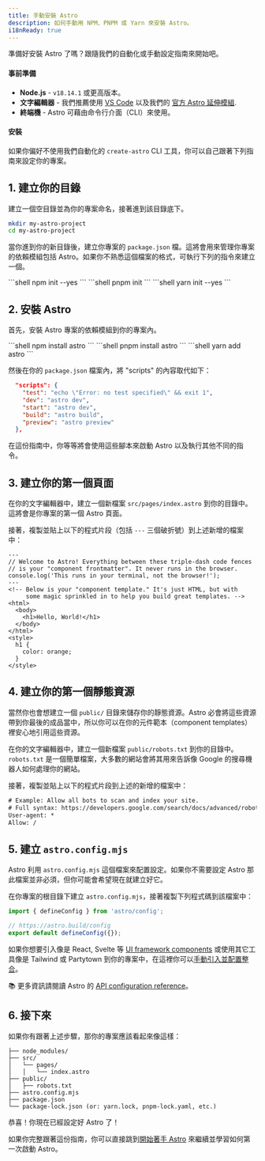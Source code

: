 ```yaml
---
title: 手動安裝 Astro
description: 如何手動用 NPM、PNPM 或 Yarn 來安裝 Astro。
i18nReady: true
---
```



準備好安裝 Astro 了嗎？跟隨我們的自動化或手動設定指南來開始吧。

#### 事前準備

- **Node.js** - `v18.14.1` 或更高版本。
- **文字編輯器** - 我們推薦使用 [VS Code](https://code.visualstudio.com/) 以及我們的 [官方 Astro 延伸模組](https://marketplace.visualstudio.com/items?itemName=astro-build.astro-vscode).
- **終端機** - Astro 可藉由命令行介面（CLI）來使用。

<InstallGuideTabGroup />

#### 安裝

如果你偏好不使用我們自動化的 `create-astro` CLI 工具，你可以自己跟著下列指南來設定你的專案。

## 1. 建立你的目錄

建立一個空目錄並為你的專案命名，接著進到該目錄底下。

```bash
mkdir my-astro-project
cd my-astro-project
```
當你進到你的新目錄後，建立你專案的 `package.json` 檔。這將會用來管理你專案的依賴模組包括 Astro。如果你不熟悉這個檔案的格式，可執行下列的指令來建立一個。

<PackageManagerTabs>
  <Fragment slot="npm">
  ```shell
  npm init --yes
  ```
  </Fragment>
  <Fragment slot="pnpm">
  ```shell
  pnpm init 
  ```
  </Fragment>
  <Fragment slot="yarn">
  ```shell
  yarn init --yes
  ```
  </Fragment>
</PackageManagerTabs>

## 2. 安裝 Astro

首先，安裝 Astro 專案的依賴模組到你的專案內。

<PackageManagerTabs>
  <Fragment slot="npm">
  ```shell
  npm install astro
  ```
  </Fragment>
  <Fragment slot="pnpm">
  ```shell
  pnpm install astro 
  ```
  </Fragment>
  <Fragment slot="yarn">
  ```shell
  yarn add astro
  ```
  </Fragment>
</PackageManagerTabs>

然後在你的 `package.json` 檔案內，將 "scripts" 的內容取代如下：

```json title="package.json" del={2} ins={3-6}
  "scripts": {
    "test": "echo \"Error: no test specified\" && exit 1",
    "dev": "astro dev",
    "start": "astro dev",
    "build": "astro build",
    "preview": "astro preview"
  },
```

在這份指南中，你等等將會使用這些腳本來啟動 Astro 以及執行其他不同的指令。

## 3. 建立你的第一個頁面

在你的文字編輯器中，建立一個新檔案 `src/pages/index.astro` 到你的目錄中。這將會是你專案的第一個 Astro 頁面。

接著，複製並貼上以下的程式片段（包括 `---` 三個破折號）到上述新增的檔案中：

```astro title="src/pages/index.astro"
---
// Welcome to Astro! Everything between these triple-dash code fences
// is your "component frontmatter". It never runs in the browser.
console.log('This runs in your terminal, not the browser!');
---
<!-- Below is your "component template." It's just HTML, but with
     some magic sprinkled in to help you build great templates. -->
<html>
  <body>
    <h1>Hello, World!</h1>
  </body>
</html>
<style>
  h1 {
    color: orange;
  }
</style>
```

## 4. 建立你的第一個靜態資源

當然你也會想建立一個 `public/` 目錄來儲存你的靜態資源。Astro 必會將這些資源帶到你最後的成品當中，所以你可以在你的元件範本（component templates）裡安心地引用這些資源。

在你的文字編輯器中，建立一個新檔案 `public/robots.txt` 到你的目錄中。`robots.txt` 是一個簡單檔案，大多數的網站會將其用來告訴像 Google 的搜尋機器人如何處理你的網站。

接著，複製並貼上以下的程式片段到上述的新增的檔案中：


```diff title="public/robots.txt"
# Example: Allow all bots to scan and index your site.
# Full syntax: https://developers.google.com/search/docs/advanced/robots/create-robots-txt
User-agent: *
Allow: /
```

## 5. 建立 `astro.config.mjs`

Astro 利用 `astro.config.mjs` 這個檔案來配置設定。如果你不需要設定 Astro 那此檔案並非必須，但你可能會希望現在就建立好它。

在你專案的根目錄下建立 `astro.config.mjs`，接著複製下列程式碼到該檔案中：

```js title="astro.config.mjs"
import { defineConfig } from 'astro/config';

// https://astro.build/config
export default defineConfig({});
```

如果你想要引入像是 React, Svelte 等 [UI framework components](/zh-tw/core-concepts/framework-components/) 或使用其它工具像是 Tailwind 或 Partytown 到你的專案中，在這裡你可以[手動引入並配置整合](/zh-tw/guides/integrations-guide/)。

📚 更多資訊請閱讀 Astro 的 [API configuration reference](/zh-tw/reference/configuration-reference/)。

## 6. 接下來

如果你有跟著上述步驟，那你的專案應該看起來像這樣：

```
├── node_modules/
├── src/
│   └── pages/
│   │   └── index.astro
├── public/
│   ├── robots.txt
├── astro.config.mjs
├── package.json
└── package-lock.json (or: yarn.lock, pnpm-lock.yaml, etc.)
```

恭喜！你現在已經設定好 Astro 了！

如果你完整跟著這份指南，你可以直接跳到[開始著手 Astro](/zh-tw/install/auto/#2-開始著手-astro-) 來繼續並學習如何第一次啟動 Astro。

